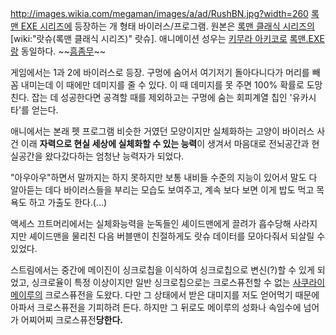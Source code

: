 http://images.wikia.com/megaman/images/a/ad/RushBN.jpg?width=260
[[록맨 EXE 시리즈]]에 등장하는 개 형태 바이러스/프로그램. 원본은 [[록맨 클래식 시리즈]]의 [wiki:"랏슈(록맨 클래식 시리즈)" 랏슈]. 애니메이션 성우는 [[키무라 아키코]]로 [[록맨.EXE]]랑 동일하다. ~~[[흠좀무]]~~

게임에서는 1과 2에 바이러스로 등장. 구멍에 숨어서 여기저기 돌아다니다가 머리를 빼꼼 내미는데 이 때에만 데미지를 줄 수 있다. 이 때 데미지를 못 주면 100% 확률로 도망친다. 잡는 데 성공한다면 공격할 때를 제외하고는 구멍에 숨는 회피계열 칩인 '유카시타'를 얻는다.

애니에서는 본래 펫 프로그램 비슷한 거였던 모양이지만 실체화하는 고양이 바이러스 사건 이래 '''자력으로 현실 세상에 실체화할 수 있는 능력'''이 생겨서 마음대로 전뇌공간과 현실공간을 왔다갔다하는 엄청난 능력자가 되었다.

"아우아우"하면서 말까지는 하지 못하지만 보통 내비들 수준의 지능이 있어서 말도 다 알아듣는 데다 바이러스들을 부리는 모습도 보여주고, 계속 보다 보면 이게 밥도 먹고 목욕도 하고 가출도 한다.(...)

액세스 끄트머리에서는 실체화능력을 눈독들인 셰이드맨에게 끌려가 흡수당해 사라지지만 셰이드맨을 물리친 다음 버블맨이 친절하게도 랏슈 데이터를 모아다줘서 되살릴 수 있었다.

스트림에서는 중간에 메이진이 싱크로칩을 이식하여 싱크로칩으로 변신(?)할 수 있게 되었고, 싱크로율이 특정 이상이지만 일반 싱크로칩으로는 크로스퓨전할 수 없는 [[사쿠라이 메이루]]의 크로스퓨전을 도왔다. 다만 그 상태에서 받은 대미지를 저도 얻어먹기 때문에 아파서 크로스퓨전을 기피하려 든다. 하지만 그 뒤로도 메이루의 성화나 속임수에 넘어가 어찌어찌 크로스퓨전'''당한다.'''
